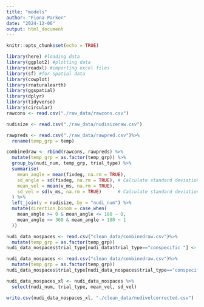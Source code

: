 ```yaml
---
title: "models"
author: "Fiona Parker"
date: "2024-12-06"
output: html_document
---
```


```r
knitr::opts_chunk$set(echo = TRUE)
```

```r
library(here) #loading data
library(ggplot2) #plotting data
library(readxl) #importing excel files
library(sf) #for spatial data
library(cowplot)
library(rnaturalearth)
library(ggspatial)
library(dplyr)
library(tidyverse)
library(circular)
rawcons <- read.csv("./raw_data/rawcons.csv")

nudisize <- read.csv("./raw_data/nudisizeraw.csv")

rawpreds <- read.csv("./raw_data/rawpred.csv")%>%
  rename(temp_grp = temp)

combinedraw <- rbind(rawcons, rawpreds) %>%
  mutate(temp_grp = as.factor(temp_grp)) %>%
  group_by(nudi_num, temp_grp, trial_type) %>%
  summarise(
    mean_angle = mean(fixdeg, na.rm = TRUE),
    sd_angle = sd(fixdeg, na.rm = TRUE), # Calculate standard deviation for mean_angle
    mean_vel = mean(v_ms, na.rm = TRUE),
    sd_vel = sd(v_ms, na.rm = TRUE)      # Calculate standard deviation for mean_vel
  ) %>%
  left_join(y = nudisize, by = "nudi_num") %>%
  mutate(direction_binom = case_when(
    mean_angle >= 0 & mean_angle <= 180 ~ 0,
    mean_angle <= 360 & mean_angle > 180 ~ 1
  ))

nudi_data_nospaces <- read.csv("clean_data/combinedraw.csv")%>%
  mutate(temp_grp = as.factor(temp_grp))
nudi_data_nospaces$trial_type[nudi_data$trial_type=="conspecific "] <- "conspecific"


```
```r
nudi_data_nospaces <- read.csv("clean_data/combinedraw.csv")%>%
  mutate(temp_grp = as.factor(temp_grp))
nudi_data_nospaces$trial_type[nudi_data_nospaces$trial_type=="conspecific "] <- "conspecific"

nudi_data_nospaces_xl <- nudi_data_nospaces %>%
  select(nudi_num, trial_type, mean_vel, sd_vel)

write.csv(nudi_data_nospaces_xl, "./clean_data/nudivelcorrected.csv")
```

